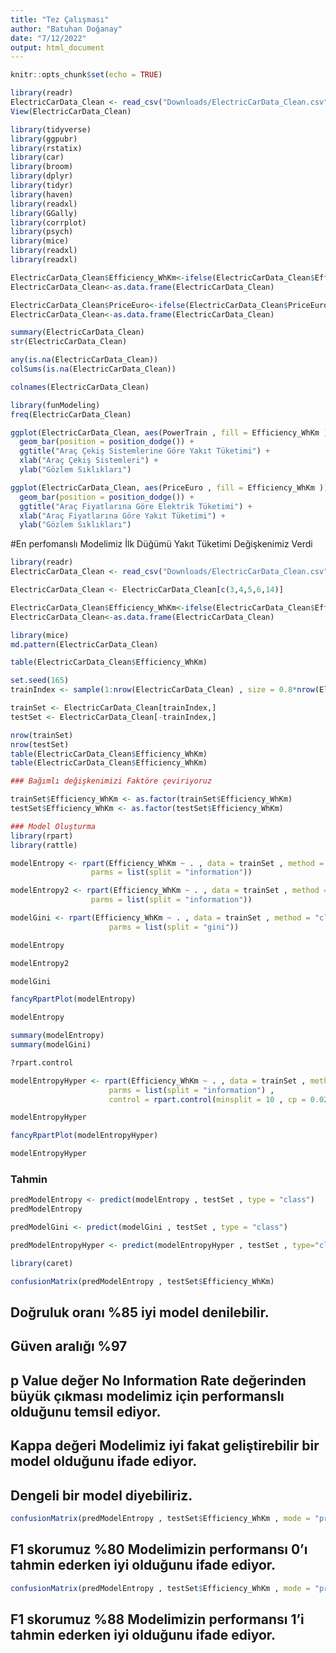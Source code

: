 ```yaml
---
title: "Tez Çalışması"
author: "Batuhan Doğanay"
date: "7/12/2022"
output: html_document
---
```


```r
knitr::opts_chunk$set(echo = TRUE)
```


```r
library(readr)
ElectricCarData_Clean <- read_csv("Downloads/ElectricCarData_Clean.csv")
View(ElectricCarData_Clean)
```
```r
library(tidyverse)
library(ggpubr)
library(rstatix)
library(car)
library(broom)
library(dplyr)
library(tidyr)
library(haven)
library(readxl)
library(GGally)
library(corrplot)
library(psych)
library(mice)
library(readxl)
library(readxl)
```


```r
ElectricCarData_Clean$Efficiency_WhKm<-ifelse(ElectricCarData_Clean$Efficiency_WhKm <=170, "Düşük Elektrik Tüketimi", ifelse(ElectricCarData_Clean$Efficiency_WhKm >170 & ElectricCarData_Clean$Efficiency_WhKm <= 190,"Orta Elektrik Tüketimi","Yüksek Elektrik Tüketimi"))
ElectricCarData_Clean<-as.data.frame(ElectricCarData_Clean)
```

```r
ElectricCarData_Clean$PriceEuro<-ifelse(ElectricCarData_Clean$PriceEuro <=36500, "Düşük Fiyatlı Elektrikli Araçlar", ifelse(ElectricCarData_Clean$PriceEuro >36500 & ElectricCarData_Clean$PriceEuro <= 80000,"Orta Fiyatlı Elektrikli Araçlar","Yüksek Fiyatlı Elektrikli Araçlar"))
ElectricCarData_Clean<-as.data.frame(ElectricCarData_Clean)
```

```r
summary(ElectricCarData_Clean)
str(ElectricCarData_Clean)
```
```r
any(is.na(ElectricCarData_Clean))
colSums(is.na(ElectricCarData_Clean))
```
```r
colnames(ElectricCarData_Clean)
```
```r
library(funModeling)
freq(ElectricCarData_Clean)
```
```r
ggplot(ElectricCarData_Clean, aes(PowerTrain , fill = Efficiency_WhKm )) +
  geom_bar(position = position_dodge()) + 
  ggtitle("Araç Çekiş Sistemlerine Göre Yakıt Tüketimi") +
  xlab("Araç Çekiş Sistemleri") + 
  ylab("Gözlem Sıklıkları")
```


```r
ggplot(ElectricCarData_Clean, aes(PriceEuro , fill = Efficiency_WhKm )) +
  geom_bar(position = position_dodge()) + 
  ggtitle("Araç Fiyatlarına Göre Elektrik Tüketimi") +
  xlab("Araç Fiyatlarına Göre Yakıt Tüketimi") + 
  ylab("Gözlem Sıklıkları")
```


#En perfomanslı Modelimiz İlk Düğümü Yakıt Tüketimi Değişkenimiz Verdi 

```r
library(readr)
ElectricCarData_Clean <- read_csv("Downloads/ElectricCarData_Clean.csv")
```

```r
ElectricCarData_Clean <- ElectricCarData_Clean[c(3,4,5,6,14)]
```

```r
ElectricCarData_Clean$Efficiency_WhKm<-ifelse(ElectricCarData_Clean$Efficiency_WhKm <=190, 1,0)
ElectricCarData_Clean<-as.data.frame(ElectricCarData_Clean)
```

```r
library(mice)
md.pattern(ElectricCarData_Clean)
```


```r
table(ElectricCarData_Clean$Efficiency_WhKm)
```


```r
set.seed(165)
trainIndex <- sample(1:nrow(ElectricCarData_Clean) , size = 0.8*nrow(ElectricCarData_Clean))
```


```r
trainSet <- ElectricCarData_Clean[trainIndex,]
testSet <- ElectricCarData_Clean[-trainIndex,]
```


```r
nrow(trainSet)
nrow(testSet)
table(ElectricCarData_Clean$Efficiency_WhKm)
table(ElectricCarData_Clean$Efficiency_WhKm)
```


```r
### Bağımlı değişkenimizi Faktöre çeviriyoruz

trainSet$Efficiency_WhKm <- as.factor(trainSet$Efficiency_WhKm)
testSet$Efficiency_WhKm <- as.factor(testSet$Efficiency_WhKm)
```


```r
### Model Oluşturma
library(rpart)
library(rattle)

modelEntropy <- rpart(Efficiency_WhKm ~ . , data = trainSet , method = "class" , 
                  parms = list(split = "information"))
```

```r
modelEntropy2 <- rpart(Efficiency_WhKm ~ . , data = trainSet , method = "class" , 
                  parms = list(split = "information"))
```

```r
modelGini <- rpart(Efficiency_WhKm ~ . , data = trainSet , method = "class" , 
                      parms = list(split = "gini"))
```


```r
modelEntropy
```
```r
modelEntropy2
```

```r
modelGini
```

```r
fancyRpartPlot(modelEntropy)

modelEntropy
```

```r
summary(modelEntropy)
summary(modelGini)
```

```r
?rpart.control
```


```r
modelEntropyHyper <- rpart(Efficiency_WhKm ~ . , data = trainSet , method = "class" , 
                      parms = list(split = "information") ,
                      control = rpart.control(minsplit = 10 , cp = 0.02 , maxdepth = 20))

```

```r
modelEntropyHyper
```

```r
fancyRpartPlot(modelEntropyHyper)

modelEntropyHyper
```

### Tahmin

```r
predModelEntropy <- predict(modelEntropy , testSet , type = "class")
predModelEntropy
```

```r
predModelGini <- predict(modelGini , testSet , type = "class")
```

```r
predModelEntropyHyper <- predict(modelEntropyHyper , testSet , type="class")
```
```r
library(caret)

confusionMatrix(predModelEntropy , testSet$Efficiency_WhKm)
```
## Doğruluk oranı %85 iyi model denilebilir.
## Güven aralığı %97
## p Value değer No Information Rate değerinden büyük çıkması modelimiz için performanslı olduğunu temsil ediyor.
## Kappa değeri Modelimiz iyi fakat geliştirebilir bir model olduğunu ifade ediyor.
## Dengeli bir model diyebiliriz.


```r
confusionMatrix(predModelEntropy , testSet$Efficiency_WhKm , mode = "prec_recall")
```

## F1 skorumuz %80 Modelimizin performansı 0'ı tahmin ederken iyi olduğunu ifade ediyor.

```r
confusionMatrix(predModelEntropy , testSet$Efficiency_WhKm , mode = "prec_recall" , positive = "1")

```

## F1 skorumuz %88 Modelimizin performansı 1'i tahmin ederken iyi olduğunu ifade ediyor.

